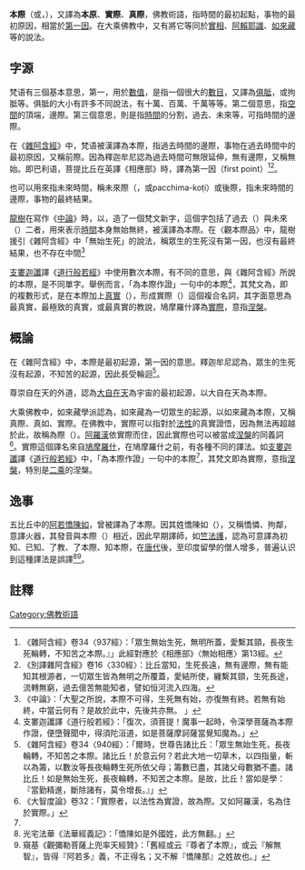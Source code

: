 {{佛教}}
'''本際'''（{{lang-sa|{{IAST|koṭi}}}}或{{IAST|purimā koṭi}}，{{lang-pi|{{IAST|purimā koti}}}}），又譯為'''本原'''、'''實際'''、'''真際'''，佛教術語，指時間的最初起點，事物的最初原因，相當於[[第一因|第一因]]。在大乘佛教中，又有將它等同於[[實相|實相]]、[[阿賴耶識|阿賴耶識]]、[[如來藏|如來藏]]等的說法。

==字源==
梵语{{lang|sa|{{IAST|koṭi}}}}有三個基本意思，第一，用於[[數值|數值]]，是指一個很大的[[數目|數目]]，又譯為[[克若|俱胝]]，或拘胝等。俱胝的大小有許多不同說法，有十萬、百萬、千萬等等。第二個意思，指[[空間|空間]]的頂端，邊際。第三個意思，則是指[[時間|時間]]的分割，過去、未來等，可指時間的邊際。

在《[[阿含经|雜阿含經]]》中，梵语{{IAST|pūrva-koṭi}}被漢譯為本際，指過去時間的邊際，事物在過去時間中的最初原因，又稱前際。因為釋迦牟尼認為過去時間可無限延伸，無有邊際，又稱無始。即巴利语{{lang|pi|pubbā-koṭi}}，菩提比丘在英譯《相應部》時，譯為第一因（first point）<ref>《雜阿含經》卷34〈937經〉：「眾生無始生死，無明所蓋，愛繫其頸，長夜生死輪轉，不知苦之本際。』」此經對應於《相應部》〈無始相應〉第13經。</ref><ref>《別譯雜阿含經》卷16〈330經〉：比丘當知，生死長遠，無有邊際，無有能知其根源者，一切眾生皆為無明之所覆蓋，愛結所使，纏繫其頸，生死長途，流轉無窮，過去億苦無能知者，譬如恒河流入四海。</ref>。

{{IAST|koṭi}}也可以用來指未來時間，稱未來際（{{lang|sa|{{IAST|purimā-koṭi}}}}，或pacchima-koṭi）或後際，指未來時間的邊際，事物的最終結果。

[[龍樹|龍樹]]在寫作《[[中論|中論]]》時，以{{lang|sa|{{IAST|koṭi}}}}，造了一個梵文新字{{lang|sa|pūrva-para-koṭi-parīksā}}，這個字包括了過去（{{IAST|pūrva-koṭi}}）與未來（{{IAST|para-koṭi}}）二者，用來表示[[時間|時間]]本身無始無終，被漢譯為本際。在〈觀本際品〉中，龍樹援引《雜阿含經》中「無始生死」的說法，稱眾生的生死沒有第一因，也沒有最終結果，也不存在中間<ref>《中論》：「大聖之所說，本際不可得，生死無有始，亦復無有終。若無有始終，中當云何有？是故於此中，先後共亦無。 」</ref>

[[支婁迦讖|支婁迦讖]]譯《[[道行般若經|道行般若經]]》中使用數次本際，有不同的意思，與《雜阿含經》所說的本際，是不同單字。舉例而言，「為本際作證」一句中的本際<ref name="#1">支婁迦讖譯《道行般若經》：「復次，須菩提！魔事一起時，令深學菩薩為本際作證，便墮聲聞中，得須陀洹道，如是菩薩摩訶薩當覺知魔為。」</ref>，其梵文為{{IAST|bhūta-koṭim}}，即{{IAST|bhūta-koṭi}}的複數形式，是在本際{{IAST|koṭi}}加上[[真實_(佛教)|真實]]（{{lang-sa|bhūta}}），形成實際（{{lang-sa|bhūta-koṭi}}）這個複合名詞，其字面意思為最真實，最極致的真實，或最真實的教說，鳩摩羅什譯為[[實際_(佛教)|實際]]，意指[[涅槃|涅槃]]。

==概論==
在《雜阿含經》中，本際是最初起源，第一因的意思。釋迦牟尼認為，眾生的生死沒有起源，不知苦的起源，因此長受輪迴<ref>《雜阿含經》卷34〈940經〉：「爾時，世尊告諸比丘：「眾生無始生死，長夜輪轉，不知苦之本際。諸比丘！於意云何？若此大地一切草木，以四指量，斬以為籌，以數汝等長夜輪轉生死所依父母；籌數已盡，其諸父母數猶不盡。諸比丘！如是無始生死，長夜輪轉，不知苦之本際。是故，比丘！當如是學：『當勤精進，斷除諸有，莫令增長。』」</ref>。

尊崇自在天的外道，認為[[大自在天|大自在天]]為宇宙的最初起源，以大自在天為本際。

大乘佛教中，如來藏學派認為，如來藏為一切眾生的起源，以如來藏為本際，又稱真際、真如、實際。在佛教中，實際可以指對於[[法性|法性]]的真實證悟，因為無法再超越於此，故稱為際（{{lang-sa|koṭi}}）。[[阿羅漢|阿羅漢]]依實際而住，因此實際也可以被當成[[涅槃|涅槃]]的同義詞<ref>《大智度論》卷32：「實際者，以法性為實證，故為際。又如阿羅漢，名為住於實際。」 </ref>。實際這個譯名來自[[鳩摩羅什|鳩摩羅什]]，在鳩摩羅什之前，有各種不同的譯法。如[[支婁迦讖|支婁迦讖]]譯《[[道行般若經|道行般若經]]》中，「為本際作證」一句中的本際<ref name="#1"/>，其梵文即為實際，意指[[涅槃|涅槃]]，特別是[[二乘|二乘]]的涅槃。

==逸事==
五比丘中的[[阿若憍陳如|阿若憍陳如]]，曾被譯為了本際。因其姓憍陳如（{{IAST|Kauṇḍinya}}），又稱憍憐、拘鄰，意譯火器，其發音與本際（{{lang|sa|{{IAST|koṭi}}}}）相近，因此早期譯師，如[[竺法護|竺法護]]，認為可意譯為初知、已知、了教、了本際、知本際，在[[唐代|唐代]]後，至印度留學的僧人增多，普遍认识到這種譯法是誤譯<ref>光宅法華《法華經義記》：「憍陳如是外國姓，此方無翻。」</ref><ref>窺基《觀彌勒菩薩上兜率天經贊》：「舊經或云『尊者了本際』，或云『解無智』，皆得『阿若多』義，不正得名；又不解『憍陳那』之姓故也。」</ref>。

==註釋==
{{reflist}}

[[Category:佛教術語|Category:佛教術語]]